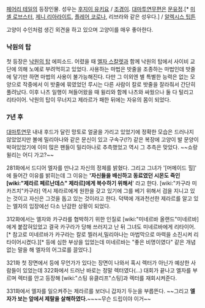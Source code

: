 [[페어리 테일]]의 등장인물. 
성우는 [[후지이 유키요]] / [[조경이]]. [[대마투연무]]편은 [[문유정]].[* [[미셸 로브스터]], [[제니 리아라이트]], [[플레어 코로나]], 리브라와 같은 성우다.] / [[알렉시스 팁튼]]

고양이 수인처럼 생긴 외견을 하고 있으며 고양이를 매우 좋아한다.

=== 낙원의 탑 ===
첫 등장은 [[낙원의 탑]] 에피소드. 어렸을 때 [[엘자 스칼렛]]과 함께 낙원의 탑에서 사이비 교단에 의해 노예로 부려먹히고 있었다. 사용하는 마법은 밧줄을 조종하는 마법인데 밧줄에 닿기만 하면 마법의 사용이 불가능해진다. 다만 그 이외엔 별 특별한 능력은 없는 모양으로 작중에서 이 밧줄에 묶였었던 루시는 다른 사람이 칼로 밧줄을 잘라줘서 간단히 풀려났다. 이후 나츠 일행이 쳐들어왔을 때 윌리와 함께 나츠와 싸웠으나 둘 다 털리고 리타이어. 낙원의 탑이 무너지고 제라르가 패한 뒤에는 자유의 몸이 되었다.

=== 7년 후 ===
[[대마투연무]] 내내 후드가 달린 망토로 얼굴을 가리고 있었기에 정확한 모습은 드러나지 않았었지만 볼에 밀리아나와 같은 문신이 있고 구속구(!?) 같은 복장에 고양이 발 문양이 박혀있었기에 이미 많은 팬들이 밀리아나로 추측했었고 역시 그 추측은 맞았다. ~~쇼랑 윌리는 어디 가고?~~

281화에서 드디어 엘자를 만나고 자신의 정체를 밝혔다. 그리고 그녀가 '[머메이드 힐]' 에 들어간 이유를 밝히는데 그 이유는 ''''자신들을 배신하고 동료였던 시몬도 죽인 [wiki:"제라르 페르난데스" 제라르]에게 복수하기 위해서'''' 라고 한다. [wiki:"카구라 미카즈치"카구라] 역시 제라르에게 원한을 갖고 있기에 그를 베기 위해서 검을 지니고 있는 것이고 자신은 그것을 돕고 있는 것이라고 한다. 덕택에 개과천선한 제라르를 알고 있는 엘자의 입장에선 다소 난감한 상황이 되었다. 

312화에서는 엘자와 카구라를 협박하기 위한 인질로 [wiki:"미네르바 올랜드"미네르바]에게 붙잡혀있었고 결국 카구라가 당해 쓰러지고 난 뒤 그녀도 미네르바에게 리타이어.[* 참고로 미네르바가 카구라는 칼로 찔러서,밀리아나는 마법막으로 마력을 소진시켜 리타이어시켰다.][* 등에 심한 부상을 입었는데 미네르바는 "좋은 비명이였다" 같은 개념없는 말을 해 엘자의 어그로를 끌었다.]

321화 첫 장면에서 등에 무언가가 있다는 장면이 나와서 혹시 렉터가 아닌가 예상한 사람들이 있었는데 322화에서 드러난 바로는 정말 렉터였다(...) 대회가 끝나고 엘자를 부르며 렉터를 안고 등장해 [wiki:"스팅 유클리프"스팅]과 렉터를 재회시켜준다.

331화에서 엘자를 일으켜주는 제라르를 보더니 갑자기 두눈을 부릅뜬다. ~~그리고 '''엘자가 보는 앞에서 제랄을 살해하였다.'''~~~~무슨 드립이야 이거~~
